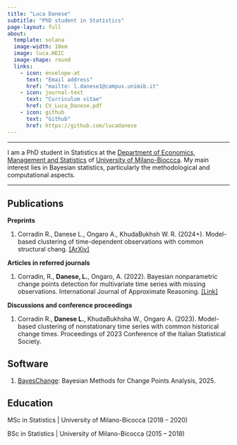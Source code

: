```yaml
---
title: "Luca Danese"
subtitle: "PhD student in Statistics"
page-layout: full
about:
  template: solana
  image-width: 10em
  image: luca.HEIC
  image-shape: round
  links:
    - icon: envelope-at
      text: "Email address"
      href: "mailto: l.danese1@campus.unimib.it"
    - icon: journal-text
      text: "Curriculum vitae"
      href: CV_Luca_Danese.pdf
    - icon: github
      text: "Github"
      href: https://github.com/lucadanese
---
```


------------------------------------------------------------------------

I am a PhD student in Statistics at the [Department of Economics, Management and Statistics](https://www.dems.unimib.it/en) of [University of Milano-Bioccca](https://www.unimib.it/). My main interest lies in Bayesian statistics, particularly the methodological and computational aspects.

------------------------------------------------------------------------

## Publications

**Preprints**

1.  Corradin R., Danese L., Ongaro A., KhudaBukhsh W. R. (2024+). Model-based clustering of time-dependent observations with common structural chang. [\[ArXiv\]](https://arxiv.org/abs/2410.09552)

**Articles in referred journals**

1.  Corradin, R., **Danese, L.**, Ongaro, A. (2022). Bayesian nonparametric change points detection for multivariate time series with missing observations. International Journal of Approximate Reasoning. [\[Link\]](https://www.sciencedirect.com/science/article/pii/S0888613X21002231)

**Discussions and conference proceedings**

1.  Corradin R., **Danese L.**, KhudaBukhsha W., Ongaro A. (2023). Model-based clustering of nonstationary time series with common historical change times. Proceedings of 2023 Conference of the Italian Statistical Society.

## Software

1.  [BayesChange](https://cran.r-project.org/web/packages/BayesChange/index.html): Bayesian Methods for Change Points Analysis, 2025.

## Education

MSc in Statistics \| University of Milano-Bicocca (2018 – 2020)

BSc in Statistics \| University of Milano-Bicocca (2015 – 2018)
